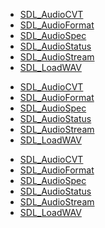 <!-- DO NOT HAND-EDIT CATEGORY LISTS, THEY ARE AUTOGENERATED AND WILL BE OVERWRITTEN, BASED ON TAGS IN INDIVIDUAL PAGE FOOTERS. EDIT THOSE INSTEAD. -->
<!-- BEGIN CATEGORY LIST -->
* [[SDL_AudioCVT]]
* [[SDL_AudioFormat]]
* [[SDL_AudioSpec]]
* [[SDL_AudioStatus]]
* [[SDL_AudioStream]]
* [[SDL_LoadWAV]]
<!-- END CATEGORY LIST -->
* [[SDL_AudioCVT]]
* [[SDL_AudioFormat]]
* [[SDL_AudioSpec]]
* [[SDL_AudioStatus]]
* [[SDL_AudioStream]]
* [[SDL_LoadWAV]]
<!-- END CATEGORY LIST -->
* [[SDL_AudioCVT]]
* [[SDL_AudioFormat]]
* [[SDL_AudioSpec]]
* [[SDL_AudioStatus]]
* [[SDL_AudioStream]]
* [[SDL_LoadWAV]]
<!-- END CATEGORY LIST -->
